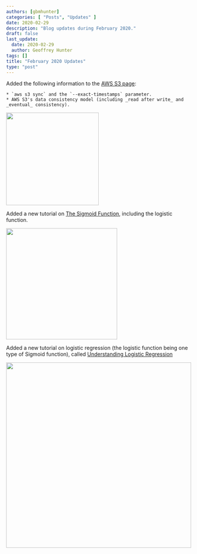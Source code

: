 ```yaml
---
authors: [gbmhunter]
categories: [ "Posts", "Updates" ]
date: 2020-02-29
description: "Blog updates during February 2020."
draft: false
last_update:
  date: 2020-02-29
  author: Geoffrey Hunter
tags: []
title: "February 2020 Updates"
type: "post"
---
```



Added the following information to the [AWS S3 page](/programming/cloud/aws/s3):

    * `aws s3 sync` and the `--exact-timestamps` parameter.
    * AWS S3's data consistency model (including _read after write_ and _eventual_ consistency).


<Image src={img_aws_s3_logo} width="250px"></Image>

Added a new tutorial on [The Sigmoid Function](/programming/artificial-intelligence/the-sigmoid-function), including the logistic function.


<Image src={graph_logistic_function} width="300px"></Image>

Added a new tutorial on logistic regression (the logistic function being one type of Sigmoid function), called [Understanding Logistic Regression](/programming/artificial-intelligence/understanding-logistic-regression)


<Image src={img_logistic_function_changing_b1} width="500px"></Image>
